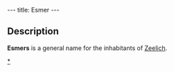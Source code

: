 ---
title: Esmer
---

{{Quote|
Quote=What's up with these Esmers? Couldn't they have stayed home?|
Character=[[Bob]]}}

==Description==
'''Esmers''' is a general name for the inhabitants of [[Zeelich]].

{{stub}}

[[Category:Esmers|*]]